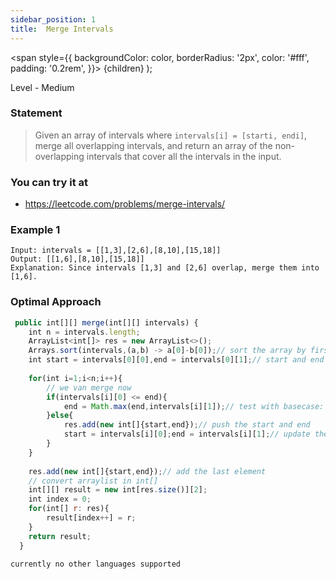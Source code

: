 ```yaml
---
sidebar_position: 1
title:  Merge Intervals
---
```



  <span
    style={{
      backgroundColor: color,
      borderRadius: '2px',
      color: '#fff',
      padding: '0.2rem',
    }}>
    {children}
  </span>
);

Level - <Highlight color="#fece2f">Medium</Highlight>

### Statement

> Given an array of intervals where `intervals[i] = [starti, endi]`, merge all overlapping intervals, and return an array of the non-overlapping intervals that cover all the intervals in the input.

### You can try it at

- https://leetcode.com/problems/merge-intervals/

### Example 1



```
Input: intervals = [[1,3],[2,6],[8,10],[15,18]]
Output: [[1,6],[8,10],[15,18]]
Explanation: Since intervals [1,3] and [2,6] overlap, merge them into [1,6].
```

### Optimal Approach

<Tabs>
<TabItem value="java" label="Java">

```js
 public int[][] merge(int[][] intervals) {
    int n = intervals.length;
    ArrayList<int[]> res = new ArrayList<>();
    Arrays.sort(intervals,(a,b) -> a[0]-b[0]);// sort the array by first element
    int start = intervals[0][0],end = intervals[0][1];// start and end of interval
    
    for(int i=1;i<n;i++){
        // we van merge now
        if(intervals[i][0] <= end){
            end = Math.max(end,intervals[i][1]);// test with basecase: [[1,4],[2,3]]
        }else{
            res.add(new int[]{start,end});// push the start and end
            start = intervals[i][0];end = intervals[i][1];// update the start and end
        }
    }
    
    res.add(new int[]{start,end});// add the last element
    // convert arraylist in int[]
    int[][] result = new int[res.size()][2];
    int index = 0;
    for(int[] r: res){
        result[index++] = r;
    } 
    return result;
  }

```

</TabItem>

<TabItem value="other" label="Other">

```
currently no other languages supported
```

</TabItem>

</Tabs>